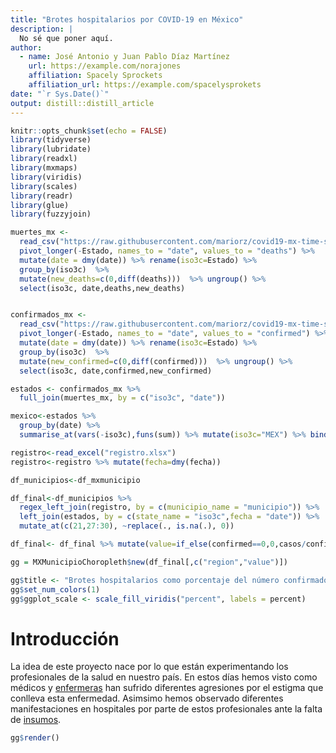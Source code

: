 ```yaml
---
title: "Brotes hospitalarios por COVID-19 en México"
description: |
  No sé que poner aquí.
author:
  - name: José Antonio y Juan Pablo Díaz Martínez
    url: https://example.com/norajones
    affiliation: Spacely Sprockets
    affiliation_url: https://example.com/spacelysprokets
date: "`r Sys.Date()`"
output: distill::distill_article
---
```


```r
knitr::opts_chunk$set(echo = FALSE)
library(tidyverse)
library(lubridate)
library(readxl)
library(mxmaps)
library(viridis)
library(scales)
library(readr)
library(glue)
library(fuzzyjoin)

muertes_mx <- 
  read_csv("https://raw.githubusercontent.com/mariorz/covid19-mx-time-series/master/data/covid19_deaths_mx.csv") %>% 
  pivot_longer(-Estado, names_to = "date", values_to = "deaths") %>% 
  mutate(date = dmy(date)) %>% rename(iso3c=Estado) %>% 
  group_by(iso3c)  %>% 
  mutate(new_deaths=c(0,diff(deaths)))  %>% ungroup() %>%
  select(iso3c, date,deaths,new_deaths) 


confirmados_mx <- 
  read_csv("https://raw.githubusercontent.com/mariorz/covid19-mx-time-series/master/data/covid19_confirmed_mx.csv") %>% 
  pivot_longer(-Estado, names_to = "date", values_to = "confirmed") %>% 
  mutate(date = dmy(date)) %>% rename(iso3c=Estado) %>% 
  group_by(iso3c)  %>% 
  mutate(new_confirmed=c(0,diff(confirmed)))  %>% ungroup() %>%
  select(iso3c, date,confirmed,new_confirmed) 

estados <- confirmados_mx %>%
  full_join(muertes_mx, by = c("iso3c", "date"))

mexico<-estados %>% 
  group_by(date) %>%
  summarise_at(vars(-iso3c),funs(sum)) %>% mutate(iso3c="MEX") %>% bind_rows(estados)

registro<-read_excel("registro.xlsx")
registro<-registro %>% mutate(fecha=dmy(fecha))

df_municipios<-df_mxmunicipio

df_final<-df_municipios %>% 
  regex_left_join(registro, by = c(municipio_name = "municipio")) %>%
  left_join(estados, by = c(state_name = "iso3c",fecha = "date")) %>% 
  mutate_at(c(21,27:30), ~replace(., is.na(.), 0))

df_final<- df_final %>% mutate(value=if_else(confirmed==0,0,casos/confirmed))

gg = MXMunicipioChoropleth$new(df_final[,c("region","value")])

gg$title <- "Brotes hospitalarios como porcentaje del número confirmado de casos acumulados"
gg$set_num_colors(1)
gg$ggplot_scale <- scale_fill_viridis("percent", labels = percent)

```

# Introducción

La idea de este proyecto nace por lo que están experimentando los profesionales de la salud en nuestro país. En estos días hemos visto como médicos y [enfermeras](https://www.eluniversal.com.mx/estados/covid-19-reportan-6-quejas-por-agresiones-enfermeras-en-jalisco) han sufrido diferentes agresiones por el estigma que conlleva esta enfermedad. Asimsimo hemos observado diferentes manifestaciones en hospitales por parte de estos profesionales ante la falta de [insumos](https://politica.expansion.mx/mexico/2020/03/24/personal-medico-del-imss-protesta-por-falta-de-insumos-ante-el-covid-19). 

```r
gg$render()
```



